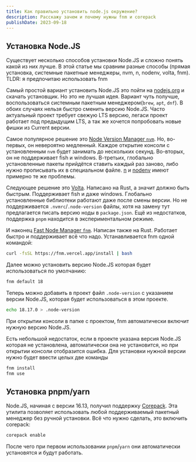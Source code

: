 ```yaml
---
title: Как правильно установить node.js окружение?
description: Расскажу зачем и почему нужны fnm и corepack
publishDate: 2023-09-18
---
```


## Установка Node.JS
Существует несколько способов установки Node.JS и сложно понять какой из них лучше. В этой статье мы сравним разные способы (прямая установка, системные пакетные менеджеры, nvm, n, nodenv, volta, fnm). TLDR: я предпочитаю использовать fnm

Самый простой вариант установить Node.JS это пойти на [nodejs.org](https://nodejs.org) и скачать установщик. Но это не лучшая идея. Вариант чуть получше, воспользоваться системным пакетным менеджером(`brew`, `apt`, `dnf`). В обоих случаях нельзя быстро сменить версию Node.JS. Часто актуальный проект требует свежую LTS версию, легаси проект работает под предыдущим LTS, а так же хочется попробовать новые фишки из Current версии. 

Самое популярное решение это [Node Version Manager `nvm`](https://github.com/nvm-sh/nvm). Но, во-первых, он невероятно медленный. Каждое открытие консоли с установленным `nvm` будет занимать до нескольких секунд. Во-вторых, он не поддерживает fish и windows. В-третьих, глобально установленные пакеты прийдётся ставить каждый раз заново, либо нужно прописывать их в специальном файле. [n](https://github.com/tj/n) и [nodenv](https://github.com/nodenv/nodenv) имеют примерно те же проблемы.

Следующее решение это [Volta](https://volta.sh/). Написано на Rust, а значит должно быть быстрым. Поддерживает fish и даже windows. Глобально установленные библиотеки работают даже после смены версии. Но не поддерживается `.nvmrc`/`.node-version` файлы, хотя на замену тут предлагается писать версию ноды в `package.json`. Ещё из недостатков, поддержка `pnpm` находится в экспериментальном режиме.

И наконец [Fast Node Manager `fnm`](fnm.vercel.app). Написан также на Rust. Работает быстро и поддерживает всё что надо. Устанавливается fnm одной командой:
```bash
curl -fsSL https://fnm.vercel.app/install | bash
```
Далее можно установить версию Node.JS которая будет использоваться по умолчанию:
```bash
fnm default 18
```
Теперь можно добавить в проект файл `.node-version` с указанием версии Node.JS, которая будет использоваться в этом проекте.
```bash
echo 18.17.0 > .node-version
```
При открытии консоли в папке с проектом, fnm автоматически включит нужную версию Node.JS.

Есть небольшой недостаток, если в проекте указана версия Node.JS которая не установлена, автоматически она не установится, но при открытии консоли отобразится ошибка. Для установки нужной версии нужно будет ввести целых две команды
```bash
fnm install
fnm use
```

## Установка pnpm/yarn
Node.JS, начиная с версии 16.13, получил поддержку [Corepack](https://github.com/nodejs/corepack). Эта утилита позволяет использовать любой поддерживаемый пакетный менеджер без ручной установки. Всё что нужно сделать, это включить corepack:
```bash
corepack enable
```
После чего при первом использовании `pnpm`/`yarn` они автоматически установятся и будут работать.
